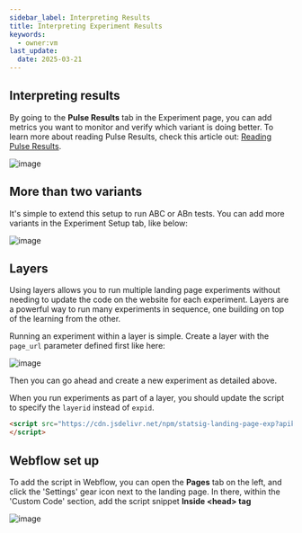 ```yaml
---
sidebar_label: Interpreting Results
title: Interpreting Experiment Results
keywords:
  - owner:vm
last_update:
  date: 2025-03-21
---
```


## Interpreting results

By going to the **Pulse Results** tab in the Experiment page, you can add metrics you want to monitor and verify which variant is doing better.  To learn more about reading Pulse Results, check this article out: [Reading Pulse Results](../../pulse/read-pulse).

![image](https://user-images.githubusercontent.com/74588208/210324819-4b6afc1b-8dcd-4f6a-b40c-7d1f09031fc3.png)

## More than two variants

It's simple to extend this setup to run ABC or ABn tests.  You can add more variants in the Experiment Setup tab, like below:

![image](https://user-images.githubusercontent.com/74588208/210325878-9e83a619-84e2-4e5e-8b0e-ac91bd8b2fdf.png)

## Layers

Using layers allows you to run multiple landing page experiments without needing to update the code on the website for each experiment.  Layers are a powerful way to run many experiments in sequence, one building on top of the learning from the other.

Running an experiment within a layer is simple.  Create a layer with the `page_url` parameter defined first like here:

![image](https://github.com/statsig-io/statuspage/assets/74588208/cc49d1cd-9abb-49f4-8712-72d0d518f7e1)

Then you can go ahead and create a new experiment as detailed above.

When you run experiments as part of a layer, you should update the script to specify the `layerid` instead of `expid`.

```html
<script src="https://cdn.jsdelivr.net/npm/statsig-landing-page-exp?apikey=[API_KEY]&layerid=[LAYER_NAME]">
</script>
```

## Webflow set up

To add the script in Webflow, you can open the **Pages** tab on the left, and click the 'Settings' gear icon next to the landing page.  In there, within the 'Custom Code' section, add the script snippet **Inside &lt;head&gt; tag**

![image](https://user-images.githubusercontent.com/74588208/210325253-6d118adf-8758-48fb-9c99-fdee6ff34f06.png)

